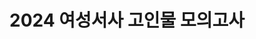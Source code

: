 ---
title: "2024 여성서사 고인물 모의고사"
pubDate: "2024.06.01"
thumbnailImage: "/play/exam_thumbnail.png"
siteUrl: ""
---